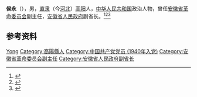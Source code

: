 '''侯永'''（{{bd|1922年|}}），男，[[直隶|直隶]]（今[[河北|河北]]）[[高阳|高阳]]人，[[中华人民共和国|中华人民共和国]]政治人物，曾任[[安徽省革命委员会|安徽省革命委员会]]副主任，[[安徽省人民政府|安徽省人民政府]]副省长。<ref>{{Cite book|title=中华人民共和国职官志|author=何虎生, 李耀东, 向常福主编|publisher=中国社会出版社|year=2003|isbn=9787800883934|location=北京|pages=}}</ref><ref>{{cite book|title=中囯人名大辞典·现任党政军领导人物卷|author=廖盖隆等编|year=1990|publisher=上海辞书出版社|location=上海|page=}}</ref><ref>{{cite book|title=中囯人名大辞典·当代人物卷|author=廖盖隆等编|year=1990|publisher=上海辞书出版社|location=上海|page=}}</ref>

== 参考资料 ==
{{reflist}}

{{中国人物小作品}}

{{Authority control}}
{{DEFAULTSORT:Hou侯}}
[[Category:侯姓|Yong]]
[[Category:高陽縣人|Category:高陽縣人]]
[[Category:中国共产党党员_(1940年入党)|Category:中国共产党党员 (1940年入党)]]
[[Category:安徽省革命委员会副主任|Category:安徽省革命委员会副主任]]
[[Category:安徽省人民政府副省长|Category:安徽省人民政府副省长]]